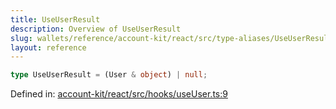 ```yaml
---
title: UseUserResult
description: Overview of UseUserResult
slug: wallets/reference/account-kit/react/src/type-aliases/UseUserResult
layout: reference
---
```


```ts
type UseUserResult = (User & object) | null;
```

Defined in: [account-kit/react/src/hooks/useUser.ts:9](https://github.com/alchemyplatform/aa-sdk/blob/5b9429f0f16dcd4ff822527b8de589e19e88faa7/account-kit/react/src/hooks/useUser.ts#L9)
